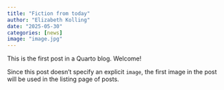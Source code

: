 ```yaml
---
title: "Fiction from today"
author: "Elizabeth Kolling"
date: "2025-05-30"
categories: [news]
image: "image.jpg"
---
```


This is the first post in a Quarto blog. Welcome!

Since this post doesn't specify an explicit `image`, the first image in the post will be used in the listing page of posts.
